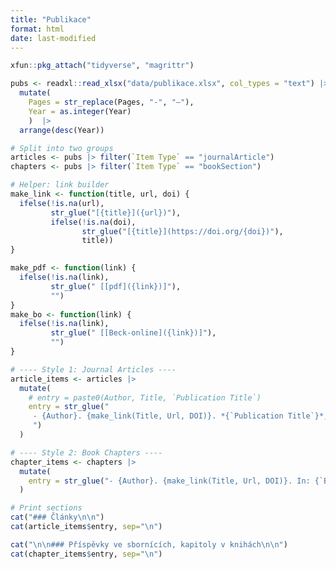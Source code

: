 ```yaml
---
title: "Publikace"
format: html
date: last-modified
---
```


```r
xfun::pkg_attach("tidyverse", "magrittr")

pubs <- readxl::read_xlsx("data/publikace.xlsx", col_types = "text") |>
  mutate(
    Pages = str_replace(Pages, "-", "–"),
    Year = as.integer(Year)
    )  |>
  arrange(desc(Year))

# Split into two groups
articles <- pubs |> filter(`Item Type` == "journalArticle")
chapters <- pubs |> filter(`Item Type` == "bookSection")

# Helper: link builder
make_link <- function(title, url, doi) {
  ifelse(!is.na(url), 
         str_glue("[{title}]({url})"),
         ifelse(!is.na(doi),
                str_glue("[{title}](https://doi.org/{doi})"),
                title))
}

make_pdf <- function(link) {
  ifelse(!is.na(link), 
         str_glue(" [[pdf]({link})]"),
         "")
}
make_bo <- function(link) {
  ifelse(!is.na(link), 
         str_glue(" [[Beck-online]({link})]"),
         "")
}

# ---- Style 1: Journal Articles ----
article_items <- articles |>
  mutate(
    # entry = paste0(Author, Title, `Publication Title`)
    entry = str_glue("
     - {Author}. {make_link(Title, Url, DOI)}. *{`Publication Title`}*, {Year}, č. {Issue}, str. {Pages}. {make_pdf(Fulltext)} {make_bo(BO)}
     ")
  )

# ---- Style 2: Book Chapters ----
chapter_items <- chapters |>
  mutate(
    entry = str_glue("- {Author}. {make_link(Title, Url, DOI)}. In: {`Book Author`}. *{`Publication Title`}* (str. {Pages}). {Place}: {Publisher}, {Year}. {make_pdf(Fulltext)}")
  )

# Print sections
cat("### Články\n\n")
cat(article_items$entry, sep="\n")

cat("\n\n### Příspěvky ve sbornících, kapitoly v knihách\n\n")
cat(chapter_items$entry, sep="\n")

```